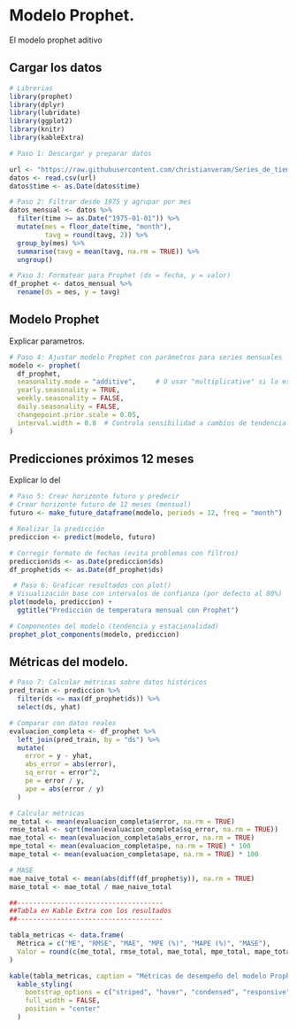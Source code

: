 # Modelo Prophet.

El modelo prophet aditivo

## Cargar los datos

```r

# Librerias
library(prophet)
library(dplyr)
library(lubridate)
library(ggplot2)
library(knitr)
library(kableExtra)

# Paso 1: Descargar y preparar datos

url <- "https://raw.githubusercontent.com/christianveram/Series_de_tiempo/refs/heads/main/bases/temperaturas_final.csv"
datos <- read.csv(url)
datos$time <- as.Date(datos$time)

# Paso 2: Filtrar desde 1975 y agrupar por mes
datos_mensual <- datos %>%
  filter(time >= as.Date("1975-01-01")) %>%
  mutate(mes = floor_date(time, "month"),
         tavg = round(tavg, 2)) %>%
  group_by(mes) %>%
  summarise(tavg = mean(tavg, na.rm = TRUE)) %>%
  ungroup()

# Paso 3: Formatear para Prophet (ds = fecha, y = valor)
df_prophet <- datos_mensual %>%
  rename(ds = mes, y = tavg)

```

## Modelo Prophet

Explicar parametros.

```r
# Paso 4: Ajustar modelo Prophet con parámetros para series mensuales
modelo <- prophet(
  df_prophet,
  seasonality.mode = "additive",     # O usar "multiplicative" si la estacionalidad crece con el nivel
  yearly.seasonality = TRUE,
  weekly.seasonality = FALSE,
  daily.seasonality = FALSE,
  changepoint.prior.scale = 0.05,
  interval.width = 0.8  # Controla sensibilidad a cambios de tendencia
)
```


## Predicciones próximos 12 meses

Explicar lo del 

```r

# Paso 5: Crear horizonte futuro y predecir
# Crear horizonte futuro de 12 meses (mensual)
futuro <- make_future_dataframe(modelo, periods = 12, freq = "month")

# Realizar la predicción
prediccion <- predict(modelo, futuro)

# Corregir formato de fechas (evita problemas con filtros)
prediccion$ds <- as.Date(prediccion$ds)
df_prophet$ds <- as.Date(df_prophet$ds)

 # Paso 6: Graficar resultados con plot()
# Visualización base con intervalos de confianza (por defecto al 80%)
plot(modelo, prediccion) +
  ggtitle("Predicción de temperatura mensual con Prophet")

# Componentes del modelo (tendencia y estacionalidad)
prophet_plot_components(modelo, prediccion)


```

## Métricas del modelo.
```r
# Paso 7: Calcular métricas sobre datos históricos
pred_train <- prediccion %>%
  filter(ds <= max(df_prophet$ds)) %>%
  select(ds, yhat)

# Comparar con datos reales
evaluacion_completa <- df_prophet %>%
  left_join(pred_train, by = "ds") %>%
  mutate(
    error = y - yhat,
    abs_error = abs(error),
    sq_error = error^2,
    pe = error / y,
    ape = abs(error / y)
  )

# Calcular métricas
me_total <- mean(evaluacion_completa$error, na.rm = TRUE)
rmse_total <- sqrt(mean(evaluacion_completa$sq_error, na.rm = TRUE))
mae_total <- mean(evaluacion_completa$abs_error, na.rm = TRUE)
mpe_total <- mean(evaluacion_completa$pe, na.rm = TRUE) * 100
mape_total <- mean(evaluacion_completa$ape, na.rm = TRUE) * 100

# MASE
mae_naive_total <- mean(abs(diff(df_prophet$y)), na.rm = TRUE)
mase_total <- mae_total / mae_naive_total

##-------------------------------------
##Tabla en Kable Extra con los resultados
##-------------------------------------

tabla_metricas <- data.frame(
  Métrica = c("ME", "RMSE", "MAE", "MPE (%)", "MAPE (%)", "MASE"),
  Valor = round(c(me_total, rmse_total, mae_total, mpe_total, mape_total, mase_total), 3)
)

kable(tabla_metricas, caption = "Métricas de desempeño del modelo Prophet sobre temperaturas mensuales") %>%
  kable_styling(
    bootstrap_options = c("striped", "hover", "condensed", "responsive"),
    full_width = FALSE,
    position = "center"
  )


```


